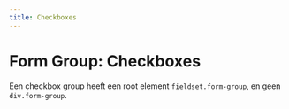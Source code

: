 ```yaml
---
title: Checkboxes
---
```


# Form Group: Checkboxes

Een checkbox group heeft een root element `fieldset.form-group`, en geen `div.form-group`.
